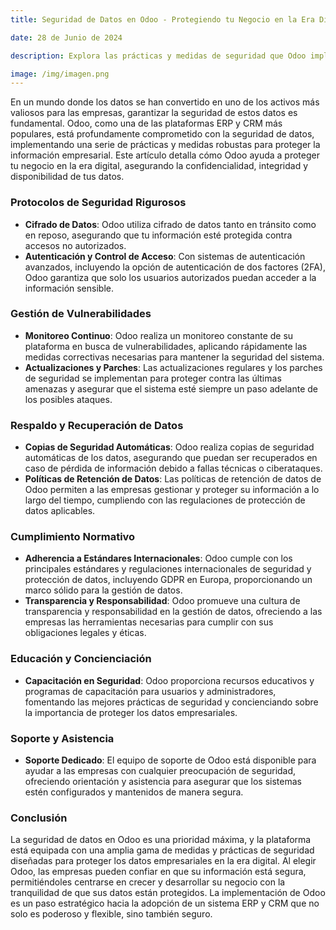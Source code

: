 ```yaml
---
title: Seguridad de Datos en Odoo - Protegiendo tu Negocio en la Era Digital

date: 28 de Junio de 2024

description: Explora las prácticas y medidas de seguridad que Odoo implementa para proteger los datos empresariales, asegurando la confidencialidad, integridad y disponibilidad de la información en tu negocio.

image: /img/imagen.png
---
```


En un mundo donde los datos se han convertido en uno de los activos más valiosos para las empresas, garantizar la seguridad de estos datos es fundamental. Odoo, como una de las plataformas ERP y CRM más populares, está profundamente comprometido con la seguridad de datos, implementando una serie de prácticas y medidas robustas para proteger la información empresarial. Este artículo detalla cómo Odoo ayuda a proteger tu negocio en la era digital, asegurando la confidencialidad, integridad y disponibilidad de tus datos.

### **Protocolos de Seguridad Rigurosos**

- **Cifrado de Datos**: Odoo utiliza cifrado de datos tanto en tránsito como en reposo, asegurando que tu información esté protegida contra accesos no autorizados.
- **Autenticación y Control de Acceso**: Con sistemas de autenticación avanzados, incluyendo la opción de autenticación de dos factores (2FA), Odoo garantiza que solo los usuarios autorizados puedan acceder a la información sensible.

### **Gestión de Vulnerabilidades**

- **Monitoreo Continuo**: Odoo realiza un monitoreo constante de su plataforma en busca de vulnerabilidades, aplicando rápidamente las medidas correctivas necesarias para mantener la seguridad del sistema.
- **Actualizaciones y Parches**: Las actualizaciones regulares y los parches de seguridad se implementan para proteger contra las últimas amenazas y asegurar que el sistema esté siempre un paso adelante de los posibles ataques.

### **Respaldo y Recuperación de Datos**

- **Copias de Seguridad Automáticas**: Odoo realiza copias de seguridad automáticas de los datos, asegurando que puedan ser recuperados en caso de pérdida de información debido a fallas técnicas o ciberataques.
- **Políticas de Retención de Datos**: Las políticas de retención de datos de Odoo permiten a las empresas gestionar y proteger su información a lo largo del tiempo, cumpliendo con las regulaciones de protección de datos aplicables.

### **Cumplimiento Normativo**

- **Adherencia a Estándares Internacionales**: Odoo cumple con los principales estándares y regulaciones internacionales de seguridad y protección de datos, incluyendo GDPR en Europa, proporcionando un marco sólido para la gestión de datos.
- **Transparencia y Responsabilidad**: Odoo promueve una cultura de transparencia y responsabilidad en la gestión de datos, ofreciendo a las empresas las herramientas necesarias para cumplir con sus obligaciones legales y éticas.

### **Educación y Concienciación**

- **Capacitación en Seguridad**: Odoo proporciona recursos educativos y programas de capacitación para usuarios y administradores, fomentando las mejores prácticas de seguridad y concienciando sobre la importancia de proteger los datos empresariales.

### **Soporte y Asistencia**

- **Soporte Dedicado**: El equipo de soporte de Odoo está disponible para ayudar a las empresas con cualquier preocupación de seguridad, ofreciendo orientación y asistencia para asegurar que los sistemas estén configurados y mantenidos de manera segura.

### **Conclusión**

La seguridad de datos en Odoo es una prioridad máxima, y la plataforma está equipada con una amplia gama de medidas y prácticas de seguridad diseñadas para proteger los datos empresariales en la era digital. Al elegir Odoo, las empresas pueden confiar en que su información está segura, permitiéndoles centrarse en crecer y desarrollar su negocio con la tranquilidad de que sus datos están protegidos. La implementación de Odoo es un paso estratégico hacia la adopción de un sistema ERP y CRM que no solo es poderoso y flexible, sino también seguro.